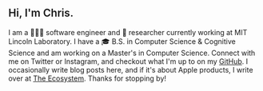 <h2 style="font-weight: 600">Hi, I'm Chris.</h2>

I am a 👨🏼‍💻 software engineer and 🔬 researcher currently working at MIT Lincoln Laboratory. I have a 🎓 B.S. in Computer Science & Cognitive Science and am working on a Master's in Computer Science. Connect with me on Twitter or Instagram, and checkout what I'm up to on my [GitHub](https://github.com/chrisvander). I occasionally write blog posts here, and if it's about Apple products, I write over at [The Ecosystem](https://theecosystemblog.com). Thanks for stopping by!